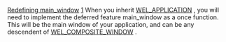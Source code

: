 [[Property:title|Redefining main_window]]
[[Property:weight|1]]
When you inherit [[ref:/libraries/wel/reference/wel_application_chart|WEL_APPLICATION]] , you will need to implement the deferred feature main_window as a once function. This will be the main window of your application, and can be any descendent of [[ref:libraries/wel/reference/wel_composite_window_chart|WEL_COMPOSITE_WINDOW]] . 

{{note| '''Note'''. See [[Tutorial Step 2|step2]]  in the [[Tutorial|tutorial]]  for a simple demonstration of how to do this. }}




